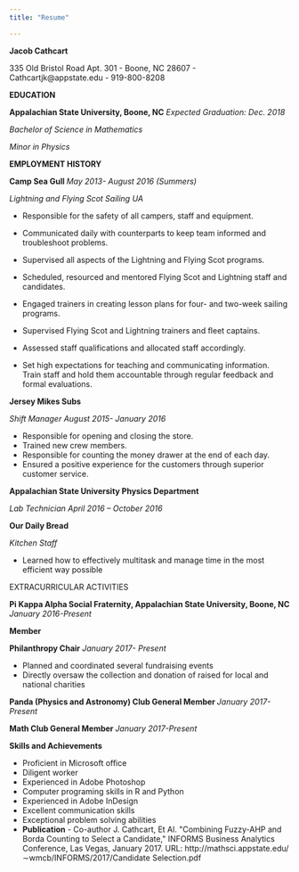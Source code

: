 ```yaml
---
title: "Resume"

---
```

**Jacob Cathcart**

335 Old Bristol Road Apt. 301 - Boone, NC 28607 - Cathcartjk@appstate.edu - 919-800-8208

**EDUCATION**

**Appalachian State University, Boone, NC**                                                                     _Expected Graduation: Dec. 2018_

_Bachelor of Science in Mathematics_

_Minor in Physics_

**EMPLOYMENT HISTORY**

**Camp Sea Gull                                                                                          ** _May 2013- August 2016 (Summers)_

_Lightning and Flying Scot Sailing UA_

- Responsible for the safety of all campers, staff and equipment.
- Communicated daily with counterparts to keep team informed and troubleshoot problems.

- Supervised all aspects of the Lightning and Flying Scot programs.
- Scheduled, resourced and mentored Flying Scot and Lightning staff and candidates.
- Engaged trainers in creating lesson plans for four- and two-week sailing programs.
- Supervised Flying Scot and Lightning trainers and fleet captains.
- Assessed staff qualifications and allocated staff accordingly.
- Set high expectations for teaching and communicating information.  Train staff and hold them accountable through regular feedback and formal evaluations.

**Jersey Mikes Subs**

_Shift Manager                                                                                                  August 2015- January 2016_

- Responsible for opening and closing the store.
- Trained new crew members.
- Responsible for counting the money drawer at the end of each day.
- Ensured a positive experience for the customers through superior customer service.

**Appalachian State University Physics Department**

_Lab Technician                _                                                                                                    _April 2016 – October 2016_

**Our Daily Bread**

_Kitchen Staff_

- Learned how to effectively multitask and manage time in the most efficient way possible



EXTRACURRICULAR ACTIVITIES 

**Pi Kappa Alpha Social Fraternity, Appalachian State University, Boone, NC                           ** _January 2016-Present_

**Member**

 **Philanthropy Chair**                                                                                                                                        _January 2017- Present_

- Planned and coordinated several fundraising events
- Directly oversaw the collection and donation of raised for local and national charities

**Panda (Physics and Astronomy) Club General Member                                                                      ** _January 2017-Present_                

**Math Club General Member                       ** _January 2017-Present_



**Skills and Achievements**

- Proficient in Microsoft office     
- Diligent worker                  
- Experienced in Adobe Photoshop     
- Computer programing skills in R and Python
- Experienced in Adobe InDesign      
- Excellent communication skills     
- Exceptional problem solving abilities
- **Publication** - Co-author J. Cathcart, Et Al. &quot;Combining Fuzzy-AHP and Borda Counting to Select a Candidate,&quot; INFORMS Business Analytics Conference, Las Vegas, January 2017. URL: http://mathsci.appstate.edu/∼wmcb/INFORMS/2017/Candidate Selection.pdf